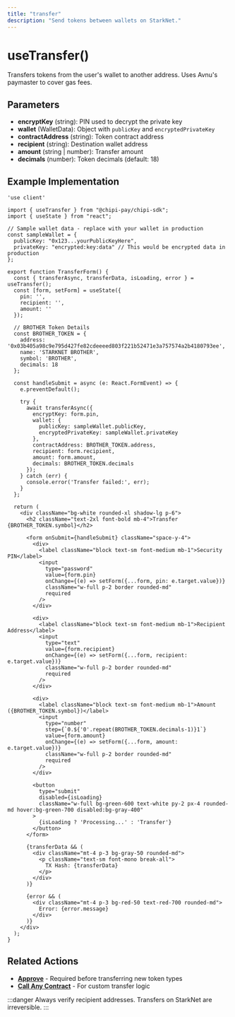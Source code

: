 ```yaml
---
title: "transfer"
description: "Send tokens between wallets on StarkNet."
---
```


# useTransfer()

Transfers tokens from the user's wallet to another address. Uses Avnu's paymaster to cover gas fees.

## Parameters

- **encryptKey** (string): PIN used to decrypt the private key
- **wallet** (WalletData): Object with `publicKey` and `encryptedPrivateKey`
- **contractAddress** (string): Token contract address
- **recipient** (string): Destination wallet address
- **amount** (string | number): Transfer amount
- **decimals** (number): Token decimals (default: 18)

## Example Implementation

```tsx
'use client'

import { useTransfer } from "@chipi-pay/chipi-sdk";
import { useState } from "react";

// Sample wallet data - replace with your wallet in production
const sampleWallet = {
  publicKey: "0x123...yourPublicKeyHere",
  privateKey: "encrypted:key:data" // This would be encrypted data in production
};

export function TransferForm() {
  const { transferAsync, transferData, isLoading, error } = useTransfer();
  const [form, setForm] = useState({
    pin: '',
    recipient: '',
    amount: ''
  });

  // BROTHER Token Details
  const BROTHER_TOKEN = {
    address: '0x03b405a98c9e795d427fe82cdeeeed803f221b52471e3a757574a2b4180793ee',
    name: 'STARKNET BROTHER',
    symbol: 'BROTHER',
    decimals: 18
  };

  const handleSubmit = async (e: React.FormEvent) => {
    e.preventDefault();

    try {
      await transferAsync({
        encryptKey: form.pin,
        wallet: {
          publicKey: sampleWallet.publicKey,
          encryptedPrivateKey: sampleWallet.privateKey
        },
        contractAddress: BROTHER_TOKEN.address,
        recipient: form.recipient,
        amount: form.amount,
        decimals: BROTHER_TOKEN.decimals
      });
    } catch (err) {
      console.error('Transfer failed:', err);
    }
  };

  return (
    <div className="bg-white rounded-xl shadow-lg p-6">
      <h2 className="text-2xl font-bold mb-4">Transfer {BROTHER_TOKEN.symbol}</h2>
      
      <form onSubmit={handleSubmit} className="space-y-4">
        <div>
          <label className="block text-sm font-medium mb-1">Security PIN</label>
          <input
            type="password"
            value={form.pin}
            onChange={(e) => setForm({...form, pin: e.target.value})}
            className="w-full p-2 border rounded-md"
            required
          />
        </div>

        <div>
          <label className="block text-sm font-medium mb-1">Recipient Address</label>
          <input
            type="text"
            value={form.recipient}
            onChange={(e) => setForm({...form, recipient: e.target.value})}
            className="w-full p-2 border rounded-md"
            required
          />
        </div>

        <div>
          <label className="block text-sm font-medium mb-1">Amount ({BROTHER_TOKEN.symbol})</label>
          <input
            type="number"
            step={`0.${'0'.repeat(BROTHER_TOKEN.decimals-1)}1`}
            value={form.amount}
            onChange={(e) => setForm({...form, amount: e.target.value})}
            className="w-full p-2 border rounded-md"
            required
          />
        </div>

        <button 
          type="submit" 
          disabled={isLoading}
          className="w-full bg-green-600 text-white py-2 px-4 rounded-md hover:bg-green-700 disabled:bg-gray-400"
        >
          {isLoading ? 'Processing...' : 'Transfer'}
        </button>
      </form>

      {transferData && (
        <div className="mt-4 p-3 bg-gray-50 rounded-md">
          <p className="text-sm font-mono break-all">
            TX Hash: {transferData}
          </p>
        </div>
      )}

      {error && (
        <div className="mt-4 p-3 bg-red-50 text-red-700 rounded-md">
          Error: {error.message}
        </div>
      )}
    </div>
  );
}
```

## Related Actions

- **[Approve](approve.mdx)** - Required before transferring new token types
- **[Call Any Contract](call-any-contract.mdx)** - For custom transfer logic

:::danger
Always verify recipient addresses. Transfers on StarkNet are irreversible.
:::
